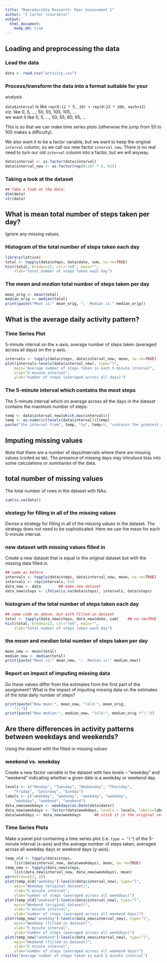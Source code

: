 ```yaml
---
title: "Reproducible Research: Peer Assessment 1"
author: "I Carter (Coursera)"
output: 
  html_document:
    keep_md: true
---
```



## Loading and preprocessing the data

### Load the data

```r
data <- read.csv("activity.csv")
```

### Process/transform the data into a format suitable for your
analysis

`data$interval` is like `rep(0:11 * 5, 24) + rep(0:23 * 100, each=12)`  
viz. like 0, 5, ..., 50, 55, 100, 105, ...  
we want it like 0, 5, ..., 50, 55, 60, 65, ...

This is so that we can make time series plots (otherwise the jump from 55 to 100 makes a difficulty).

We also want it to be a factor variable, but we want to keep the original `interval` column, so we call our new factor `interval_new`. There is no real need to turn our old `interval` column into a factor, but we will anyway.

```r
data$interval <- as.factor(data$interval)
data$interval_new <- as.factor(rep(0:287 * 5, 61))
```

### Taking a look at the dataset

```r
## Take a look at the data:
dim(data)
str(data)
```


## What is mean total number of steps taken per day?

Ignore any missing values.

### Histogram of the total number of steps taken each day

```r
library(lattice)
total <- tapply(data$steps, data$date, sum, na.rm=TRUE)
hist(total, breaks=22, col="red", main="",
    xlab="total number of steps taken each day")
```

### The *mean* and *median* total number of steps taken per day

```r
mean_orig <- mean(total)
median_orig <- median(total)
print(paste("Mean is:" mean_orig, ";  Median is:" median_orig))
```


## What is the average daily activity pattern?

### Time Series Plot

5-minute interval on the x-axis; average number of steps taken (averaged across all days) on the y-axis.

```r
intervals <- tapply(data$steps, data$interval_new, mean, na.rm=TRUE)
plot(intervals~levels(data$interval_new), type="l",
    main="Average number of steps taken in each 5 minute interval",
    xlab="5 minute interval",
    ylab="number of steps (averaged across all days)")
```

### The 5-minute interval which contains the most steps

The 5-minute interval which on average across all the days in the dataset contains the maximum number of steps:

```r
temp <- data$interval_new[which.max(intervals)]
temp <- as.numeric(levels(data$interval))[temp]
paste("the interval from", temp, "to", temp+5, "contains the greatest number of steps, averaged over all the days.")
```


## Imputing missing values

Note that there are a number of days/intervals where there are missing
values (coded as `NA`). The presence of missing days may introduce
bias into some calculations or summaries of the data.

## total number of missing values

The total number of rows in the dataset with NAs:

```r
sum(is.na(data))
```

### strategy for filling in all of the missing values

Devise a strategy for filling in all of the missing values in the dataset. The strategy does not need to be sophisticated. Here we use the mean for each 5-minute interval.

### new dataset with missing values filled in

Create a new dataset that is equal to the original dataset but with the missing data filled in.

```r
## same as before
intervals <- tapply(data$steps, data$interval_new, mean, na.rm=TRUE)
intervals <- rep(intervals, 61)
data_new <- data        ## make new dataset
data_new$steps <- ifelse(is.na(data$steps), intervals, data$steps)
```

### histogram of the total number of steps taken each day

```r
## same code as above, but with filled-in dataset
total <- tapply(data_new$steps, data_new$date, sum)    ## na.rm=TRUE
hist(total, breaks=22, col="red", main="",
    xlab="total number of steps taken each day")
```

### the *mean* and *median* total number of steps taken per day

```r
mean_new <- mean(total)
median_new <- median(total)
print(paste("Mean is:" mean_new, ";  Median is:" median_new))
```

### Report on impact of imputing missing data

Do these values differ from the estimates from the first part of the assignment? What is the impact of imputing missing data on the estimates of the total daily number of steps?

```r
print(paste("New mean:", mean_new, "(old:", mean_orig,
    ");"))
print(paste("New median:", median_new, "(old:", median_orig +")."))
```


## Are there differences in activity patterns between weekdays and weekends?

Using the dataset with the filled-in missing values

### weekend vs. weekday

 Create a new factor variable in the dataset with two levels -- "weekday" and "weekend" indicating whether a given date is a weekday or weekend day.

```r
levels <- c("Monday", "Tuesday", "Wednesday", "Thursday",
    "Friday", "Saturday", "Sunday")
labels <- c("weekday", "weekday", "weekday", "weekday",
    "weekday", "weekend", "weekend")
data_new$weekdays <- weekdays(as.Date(data$date))
data_new$weekdays <- factor(data$weekdays, levels = levels, labels=labels)
data$weekdays <- data_new$weekdays      ## stick it in the original set too
```

### Time Series Plots

Make a panel plot containing a time series plot (i.e. `type = "l"`) of the 5-minute interval (x-axis) and the average number of steps taken, averaged across all weekday days or weekend days (y-axis).

```r
temp_old <- tapply(data$steps,
    list(data$interval_new, data$weekdays), mean, na.rm=TRUE)
temp_new <- tapply(data_new$steps,
    list(data_new$interval_new, data_new$weekdays), mean)
par(mfrow=c(2, 2))
plot(temp_old["weekday"]~levels(data$interval_new), type="l",
    main="Weekday (original dataset)",
    xlab="5 minute interval",
    ylab="number of steps (averaged across all weekdays)")
plot(temp_old["weekend"]~levels(data$interval_new), type="l",
    main="Weekend (original dataset)",
    xlab="5 minute interval",
    ylab="number of steps (averaged across all weekend days)")
plot(temp_new["weekday"]~levels(data_new$interval_new), type="l",
    main="Weekday (filled-in dataset)",
    xlab="5 minute interval",
    ylab="number of steps (averaged across all weekdays)")
plot(temp_new["weekend"]~levels(data_new$interval_new), type="l",
    main="Weekend (filled-in dataset)",
    xlab="5 minute interval",
    ylab="number of steps (averaged across all weekend days)")
title("Average number of steps taken in each 5 minute interval")
```


